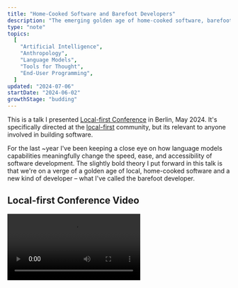 ```yaml
---
title: "Home-Cooked Software and Barefoot Developers"
description: "The emerging golden age of home-cooked software, barefoot developers, and why the local-first community should help build it"
type: "note"
topics:
  [
    "Artificial Intelligence",
    "Anthropology",
    "Language Models",
    "Tools for Thought",
    "End-User Programming",
  ]
updated: "2024-07-06"
startDate: "2024-06-02"
growthStage: "budding"
---
```



<IntroParagraph>This is a talk I presented [Local-first Conference](https://www.localfirstconf.com/) in Berlin, May <YearsAgo>2024</YearsAgo>. It's specifically directed at the [local-first](https://www.inkandswitch.com/local-first/) community, but its relevant to anyone involved in building software.</IntroParagraph>

For the last ~year I've been keeping a close eye on how language models capabilities meaningfully change the speed, ease, and accessibility of software development. The slightly bold theory I put forward in this talk is that we're on a verge of a golden age of local, home-cooked software and a new kind of developer – what I've called the barefoot developer.

## Local-first Conference Video

<Video src="https://www.youtube.com/embed/qo5m92-9_QI" />

<Spacer size="small" />

## Slides and Transcript

<BasicImage
	width="1200px"
	src="/images/posts/home-cooked-software/hcs_1.webp"
/>

<TalkSlide imgSrc="/images/posts/home-cooked-software/hcs_2.webp">

First, a quick intro.
I’m Maggie.
I look like this on the internet.
I’m a product designer at a start-up called [Elicit](https://elicit.com).
We use machine learning and language models to make tools for scientific researchers.
I’m also a mediocre developer, meaning I try to build things but they sometimes don’t work.

I write about and research lots of things in public, online including tools for thought, language model interfaces, and end-user programming.

Some of which I want to talk to you about today.

</TalkSlide>

<TalkSlide imgSrc="/images/posts/home-cooked-software/hcs_3.webp">

I'm here to convince you of two things.

</TalkSlide>

<TalkSlide imgSrc="/images/posts/home-cooked-software/hcs_4.webp">

First, that language models will create a golden age of local, home-cooked software and barefoot developers.

I’ll explain these terms in a minute.

</TalkSlide>

<TalkSlide imgSrc="/images/posts/home-cooked-software/hcs_5.webp">

And the second thing I want to convince you of is that the [local-first](https://www.inkandswitch.com/local-first/) community has a significant role to play in building that future golden age.

</TalkSlide>

<TalkSlide imgSrc="/images/posts/home-cooked-software/hcs_6.webp">

And so here's what we're going to talk about:

- Local-first Beyond Local Data
- Home Cooked vs Industrial Software
- My Pitch for Barefoot Developers
- Why Language Model Legos Need Glue
- How We Can Bake Local-first Into Everything.

</TalkSlide>

<TalkSlide imgSrc="/images/posts/home-cooked-software/hcs_7.webp">

So let's talk about local-first, beyond local data.

</TalkSlide>

<TalkSlide imgSrc="/images/posts/home-cooked-software/hcs_8.webp">

I know everyone here knows what [local-first](https://www.inkandswitch.com/local-first/) is about, but here's a quick recap for people watching who might not.

When we talk about “local-first,” we’re primarily talking about where data lives and how it syncs to our devices.

So in the old school world, before the cloud, our data and our software lived on a single machine and we had no way to collaborate. Except by throwing LAN parties.

We then moved to the cloud era where all the programs and all the data live in the cloud and stream to our devices via the internet.

And now, everyone here is trying to make a new, beautiful local-first future happen,
where the software and the data all live on our local machines and just use the cloud to sync between them whenever we get internet access.

</TalkSlide>

<TalkSlide imgSrc="/images/posts/home-cooked-software/hcs_9.webp">

The existing philosophy of local-first is fantastic. I’m on board with it, I know you all are too.

But come expand your minds with me for a moment,
and imagine a more holistic vision for local software.

What if it was about more than just databases?

</TalkSlide>

<TalkSlide imgSrc="/images/posts/home-cooked-software/hcs_10.webp">

Local traditionally means something close to your home,
something familiar, intimate, and trusted by you,
something unique to its location, and something community-oriented, as in supporting local businesses.

</TalkSlide>

<TalkSlide imgSrc="/images/posts/home-cooked-software/hcs_11.webp">

So there's an interpretation of local software that means software that is built close to the home and serves the needs of the home.

It’s software someone might build
for themselves,
their family and friends,
their neighborhood and community.

It solves local problems for local people.

This idea has been floating around with various names attached to it for the last 20 years.

</TalkSlide>

<TalkSlide imgSrc="/images/posts/home-cooked-software/hcs_12.webp">

Clay Shirky first proposed the concept of ‘[situated software](https://gwern.net/doc/technology/2004-03-30-shirky-situatedsoftware.html)’ in <YearsAgo>2004</YearsAgo>.

</TalkSlide>

<TalkSlide imgSrc="/images/posts/home-cooked-software/hcs_13.webp">

He defined this as software “designed in and for a particular social situation or context.”

He painted a vision of applications that could be used by dozens of users rather than thousands or millions. This is an absurd target population both then and now.

The dream was that communities would get very form-fit tools for their particular needs, rather than trying to adapt generic software to solve them.

Unfortunately, Shirky was ahead of his time – it was practically impossible to build this small-scale software in <YearsAgo>2004</YearsAgo>.

</TalkSlide>

<TalkSlide imgSrc="/images/posts/home-cooked-software/hcs_14.webp">

Sixteen years later, in <YearsAgo>2020</YearsAgo>, Robin Sloan published a blog post called “[An App Can Be a Home-Cooked Meal](https://www.robinsloan.com/notes/home-cooked-app/)” which picked up on many of the same themes.

He talked about building a tiny app for his family to send short videos to one another.
Only his family have access.
He’s not going to turn it into a start-up. It doesn’t have any commercial or market value.

He made it out of care and love for the people around him to help them solve a small problem and have enjoyable experiences together.

Just like he would if he had made them a home-cooked meal.

</TalkSlide>

<TalkSlide imgSrc="/images/posts/home-cooked-software/hcs_15.webp">

Home-cooked apps, like meals, are apps you make for the people you know and love.

We’ve progressed enough since <YearsAgo>2004</YearsAgo> that someone can make one of these on their own.

They’re simple – they require some skills, but not tons.

They’re cheap or free to run – you’re not at the mercy of a corporate pricing strategy.

You control what happens to them – you control whether features are added or removed, and whether they’ll be shut down or sunset.

Private – won’t sell your data.

Serve your specific needs.

No financial pressure to monetize them or make a profit off them.

Safe – very little risk of nefarious actors or misaligned incentives.

Made with love and care.

</TalkSlide>

<TalkSlide imgSrc="/images/posts/home-cooked-software/hcs_16.webp">

I like collecting examples of these.

Here's an app to track newborn breastfeeding and diaper changes.

Why put your baby’s bodily functions on someone else's server?

</TalkSlide>

<TalkSlide imgSrc="/images/posts/home-cooked-software/hcs_17.webp">

Here’s one for reconciling personal finances that’s described as a mashup between Superhuman and Tinder, which sounds much more fun than standard financial software.

</TalkSlide>

<TalkSlide imgSrc="/images/posts/home-cooked-software/hcs_18.webp">

A live sales dashboard made with an old phone - a nice way to reuse hardware.

</TalkSlide>

<TalkSlide imgSrc="/images/posts/home-cooked-software/hcs_19.webp">

This is one someone made for their diabetic partner.
The default interface on their glucose monitor wasn't giving them the critical information they needed, so they took matters into their own hands and made one that did.

I think it's fitting that all of these examples of home-cooked apps deal with the kind of data you don't want leaving your personal home, like your children, bodily functions, health, and finances.

</TalkSlide>

<TalkSlide imgSrc="/images/posts/home-cooked-software/hcs_20.webp">

Robin Sloan’s post on home-cooked apps hit a nerve. It’s been a wildly popular piece endlessly passed around the programming community.

I think this is because it pointed to many tensions we have around the way software is currently built.

These small-scale, personal apps...

</TalkSlide>

<TalkSlide imgSrc="/images/posts/home-cooked-software/hcs_21.webp">

..are drastically different from the kind of software most of us use every day, which is professionally made software.

This is like a meal or cake made by a professional chef at a restaurant. Probably much more delicious than yours.

</TalkSlide>

<TalkSlide imgSrc="/images/posts/home-cooked-software/hcs_22.webp">

But it is likely more complex, more expensive to make,
and requires many people with expertise.

You can’t control how it’s built, how long it lives for, or how much butter they put in it.

Has commercial interests at heart, rather than familial love and care.

Less security and privacy – you don’t know where the data is going.

</TalkSlide>

<TalkSlide imgSrc="/images/posts/home-cooked-software/hcs_23.webp">

And professional software is the kind of software almost everyone in the world uses. It's made for masses of people, at a global scale, by huge corporations.

</TalkSlide>

<TalkSlide imgSrc="/images/posts/home-cooked-software/hcs_24.webp">

At the moment, we’re in the industrial, high-modernism age of software, where these standardized, one-size-fits-all apps are made for us by people who don’t know much about us.

</TalkSlide>

<TalkSlide imgSrc="/images/posts/home-cooked-software/hcs_25.webp">

Primarily people working for large Californian corporations and shipping their software overseas.

They’re sitting in San Fransisco trying to understand our pains and problems over Zoom calls and customer support tickets.

They have so little context on our lives, what problems we need solved, and what we value.

How could an American getting paid six figures in Mountain View understand how to identify problems and design solutions for a homemaker in Tokyo, a street seller in Turkey, or a doctor in Tunisia?

For the most part, they don’t. Or if they try, they do it badly.

</TalkSlide>

<TalkSlide imgSrc="/images/posts/home-cooked-software/hcs_26.webp">

My friend Kasey Klimes wrote a fantastic piece called “[When to Design for Emergence](https://newsletter.rhizomerd.com/p/when-to-design-for-emergence)” on the design dynamics of large-scale software after working on Google Maps.

He points out that our current approach is designed to only solve the most common needs of the most number of users.

Anything beyond that is what we call the long tail of user needs. These are things only a few people need, but there's a nearly infinite amount of them.

</TalkSlide>

<TalkSlide imgSrc="/images/posts/home-cooked-software/hcs_27.webp">

In the case of Google Maps, the long tail of user needs is anything beyond "how do I get from here to there?”

Google Maps is never going to support showing historical borders or tidal patterns, even if those things are essential to a few dozen, or even a few hundred people.

</TalkSlide>

<TalkSlide imgSrc="/images/posts/home-cooked-software/hcs_28.webp">

In the current system, this stuff is always considered out of scope.

Because it doesn't make any financial sense to support the long tail.

Industrial software can only target the biggest problems for the most people, ideally wealthy people with disposable income.

This is an economic limitation. Building features that solve every single long tail need requires a lot of engineering labor...

</TalkSlide>

<TalkSlide imgSrc="/images/posts/home-cooked-software/hcs_29.webp">

...and engineers are very expensive.

For industrial software, you need large teams of developers and designers and product people who demand high salaries in exchange for their valuable, hard-won expertise.

</TalkSlide>

<TalkSlide imgSrc="/images/posts/home-cooked-software/hcs_30.webp">

And the way we fund this is primarily through US-based venture capital funding, which demands hockey stick growth in return.

All the focus goes into making hundreds of millions or ideally billions of dollars in profit to pay back their investors.

As a member of a team that's in the middle of doing this, I can say it affects every single decision about how we build the software and what features are prioritized.

</TalkSlide>

<TalkSlide imgSrc="/images/posts/home-cooked-software/hcs_31.webp">

I've drawn a little map to help make these dynamics clear.

We have scale on the horizontal axis, going from small, special snowflake software up to global industrial software.

And profit on the vertical axis, so unicorn companies making billions of dollars versus financial sinkholes.

</TalkSlide>

<TalkSlide imgSrc="/images/posts/home-cooked-software/hcs_32.webp">

Most software today sits in this upper right quadrant of being large-scale and aiming to make as much money as possible.

</TalkSlide>

<TalkSlide imgSrc="/images/posts/home-cooked-software/hcs_33.webp">

Anything that falls below the profit line ends up being a short-lived failure—it's not allowed to survive long in the marketplace.

</TalkSlide>

<TalkSlide imgSrc="/images/posts/home-cooked-software/hcs_34.webp">

But over here on the left-hand side of small-scale, specific software, we have the land of opportunity.

This kind of software doesn't even need to make a profit; it just has to operate at a very low cost, although maybe it could make some small to medium amount of profit over the long term.

</TalkSlide>

<TalkSlide imgSrc="/images/posts/home-cooked-software/hcs_35.webp">

But this land of opportunity currently has a skill issue.

Because the Venn diagram of people with the skills to make home-cooked software and professional developers is essentially...

</TalkSlide>

<TalkSlide imgSrc="/images/posts/home-cooked-software/hcs_36.webp">

...a concentric circle.

All the examples of home-cooked software I showed were made by people who work as professional developers.

The vast majority of people who might want to make a piece of home-cooked software can't because software development is too complex. Even those of us who are professionals don't always have the right knowledge to make a full-stack app for ourselves.

This isn’t news to anyone. This has been the main complaint of end-user programming advocates for decades.

</TalkSlide>

<TalkSlide imgSrc="/images/posts/home-cooked-software/hcs_37.webp">

So widespread, local, home-cooked software is still just a pipe dream.

This is a shame because we know the world is full of problems to be solved. While not all of those problems have software-shaped solutions, a whole bunch of them do.

It's hard to argue it wouldn't be overwhelmingly net good for more people to be capable of designing and building their own software to solve problems for their local communities.

</TalkSlide>

<TalkSlide imgSrc="/images/posts/home-cooked-software/hcs_38.webp">

So what happens if some parts of software development get faster, easier, and cheaper?

</TalkSlide>

<TalkSlide imgSrc="/images/posts/home-cooked-software/hcs_39.webp">

Well, 4 years ago, OpenAI released GPT-3, the first meaningfully capable large language model. And since then, we've been on a bit of a ride.

Now, when I say large language model...

</TalkSlide>

<TalkSlide imgSrc="/images/posts/home-cooked-software/hcs_40.webp">

I'm talking about what everyone else calls AI. But I think that term is too general.

</TalkSlide>

<TalkSlide imgSrc="/images/posts/home-cooked-software/hcs_41.webp">

I'm specifically talking about models that are made using deep learning and neural networks.

These are primarily large language models, but this also includes vision and action models.

They are models that can understand words, code syntax, images, and interface actions based on human training data.

</TalkSlide>

<TalkSlide imgSrc="/images/posts/home-cooked-software/hcs_42.webp">

I'm also talking about what's come to be called agents.

This is when we get large language models to behave like an agent that can make plans and decisions to try and achieve goals we give them.

We give these agents access to external tools like web search, calculators, and the ability to write and run code.

As well as long-term memory stores in databases.

And we get them to mimic logical thought patterns like having them observe what they know, plan what they want to do next, critique their own work, and think step by step.

The agent gets to decide what tool it wants to use at any one point to solve the problem we've given it.

</TalkSlide>

<TalkSlide imgSrc="/images/posts/home-cooked-software/hcs_43.webp">

This architecture of chaining together tools and logic makes language models far more capable than they would be otherwise.

They end up being able to do quite sophisticated tasks within our existing programming environments.

</TalkSlide>

<TalkSlide imgSrc="/images/posts/home-cooked-software/hcs_44.webp">

Unless anyone here has been living under a rock, you know we've been deploying language models and agents into tools designed to help professional developers like GitHub Copilot, Cursor, and Replit.

</TalkSlide>

<TalkSlide imgSrc="/images/posts/home-cooked-software/hcs_45.webp">

They can read and write code, debug things, create documentation, and write tests.

One study showed that developers using Copilot were 55% faster at completing tasks, so we at least know this speeds people up.

I can say from personal experience I am a much better programmer with access to these tools, but I appreciate there's a lot of skepticism and controversy over them.

Perhaps they’re just creating more crap code and bugs for everyone to deal with down the line.

</TalkSlide>

<TalkSlide imgSrc="/images/posts/home-cooked-software/hcs_46.webp">

But I actually don't want to talk about how advances in AI will affect professional developers.
With all due respect, we have it pretty good. Our problems are boring.

I want to talk about a different kind of developer.

</TalkSlide>

<TalkSlide imgSrc="/images/posts/home-cooked-software/hcs_47.webp">

What I call barefoot developers.

This is a term I’ve made up, based on the idea of...

</TalkSlide>

<TalkSlide imgSrc="/images/posts/home-cooked-software/hcs_48.webp">

Barefoot doctors.

</TalkSlide>

<TalkSlide imgSrc="/images/posts/home-cooked-software/hcs_49.webp">

Initiative by Mao’s government in China in the 1960s.
I'm not saying _everything_ Mao did was great, but this was a pretty good program. I'm sure he had very little to do with it.

At the time, 80% of the population lived in rural areas but had no or poor access to healthcare.
Medical expertise was all concentrated in urban areas.

They selected people from rural villages and trained them up to become healthcare providers for their communities. These villagers were taught preventative care, curing simple ailments, diagnoses, and giving vaccines.

And then they would return to their home villages to serve the people they knew. They were still barefoot peasants like everyone else, but now with more skills.

The program was a wild success.
By the mid-1970s, there were over 1.5 million barefoot doctors serving in China's villages.

Life expectancy over that period rose dramatically from 35 years to 63 years.

</TalkSlide>

<TalkSlide imgSrc="/images/posts/home-cooked-software/hcs_50.webp">

The developer version isn’t going to be organized by a central government.

It only exists in very limited ways at the moment.

</TalkSlide>

<TalkSlide imgSrc="/images/posts/home-cooked-software/hcs_51.webp">

To explain this, we need to think about the scale of people interested in programming.

On one side, we have regular “end-users” of computers.

Now, in theory, I’m a big proponent of end-user programming, but I have to admit most of these people don’t give a shit about programming and don’t want to learn it. I think we need to stop harassing normal nurses, teachers, and therapists to code when they don't want to.

</TalkSlide>

<TalkSlide imgSrc="/images/posts/home-cooked-software/hcs_52.webp">

So anyway, this is not about end-users.

It is also not about professional developers on the other side of the scale.

We all love writing code for its own sake. We will invent excuses to program.

</TalkSlide>

<TalkSlide imgSrc="/images/posts/home-cooked-software/hcs_53.webp">

Barefoot developers are going to be people who live in this middle bit.

</TalkSlide>

<TalkSlide imgSrc="/images/posts/home-cooked-software/hcs_54.webp">

At the moment, these are people like the teachers who make elaborate Notion spreadsheets for managing classes.

</TalkSlide>

<TalkSlide imgSrc="/images/posts/home-cooked-software/hcs_55.webp">

Or students who make over-the-top personal dashboards.

</TalkSlide>

<TalkSlide imgSrc="/images/posts/home-cooked-software/hcs_56.webp">

Or financial planning wonks producing extensive spreadsheets.

</TalkSlide>

<TalkSlide imgSrc="/images/posts/home-cooked-software/hcs_57.webp">

They are people who are technically savvy and interested in solving problems for themselves and people around them, but don't want to become fully-fledged programmers.

</TalkSlide>

<TalkSlide imgSrc="/images/posts/home-cooked-software/hcs_58.webp">

They still live within the world of end-user-facing applications.

At the moment, they rely on low and no-code tools. And they do wildly complex things within them, pushing these apps to their limits.

They are the kinds of people who would be thrilled to have more agency and power over computers.

</TalkSlide>

<TalkSlide imgSrc="/images/posts/home-cooked-software/hcs_59.webp">

But they never make it over what I call the command line wall.

They never end up in the terminal, because that is a huge jump in complexity, usability, and frustration from using something like Airtable or Notion.

This means most of their work is held hostage in the cloud and requires them to pay monthly subscription fees to access it.

They have far less agency and power over their creations than full-blown developers.

</TalkSlide>

<TalkSlide imgSrc="/images/posts/home-cooked-software/hcs_60.webp">

But I have this dream for barefoot developers that is like the barefoot doctor.

These people are deeply embedded in their communities, so they understand the needs and problems of the people around them.

So they are perfectly placed to solve local problems.

If given access to the right training and tools, they could provide the equivalent of basic healthcare, but instead, it’s basic software care.

</TalkSlide>

<TalkSlide imgSrc="/images/posts/home-cooked-software/hcs_61.webp">

And they could become an unofficial, distributed, emergent public service.

They could build software solutions that no industrial software company would build—because there’s not enough market value in doing it, and they don’t understand the problem space well enough. This is the long tail of user needs.

And these people are the ones for whom our new language model capabilities get very interesting.

</TalkSlide>

<TalkSlide imgSrc="/images/posts/home-cooked-software/hcs_62.webp">

I’m interested in the question of what language models can do for barefoot developers.

</TalkSlide>

<TalkSlide imgSrc="/images/posts/home-cooked-software/hcs_63.webp">

This is a now infamous tweet by one of OpenAI's co-founders, Andrej Karpathy, claiming "The hottest new programming language is English.”

</TalkSlide>

<TalkSlide imgSrc="/images/posts/home-cooked-software/hcs_64.webp">

What he meant by this is that these models can accept natural language input in the form of descriptions of interfaces or software functionality and output working code.

</TalkSlide>

<TalkSlide imgSrc="/images/posts/home-cooked-software/hcs_65.webp">

We are still in the very early days of this, but there are already a few prototypes out in the wild that show what's becoming possible.

This is [Vercel’s V0](https://v0.dev/). It generates working interfaces based on text descriptions of what you want.

I've told it to make me a personal finance dashboard with feature cards showing me my daily purchases, my recent transactions, and my income over the last couple of months.

It’s given me three versions to pick from.

I can add follow-up instructions for how I want it to iterate on this interface. This gives me a good feedback loop.

I asked to add accounts and bills pages to the sidebar.
It produced working code I can view and edit.

I can also directly select elements and ask it to edit them.

</TalkSlide>

<TalkSlide imgSrc="/images/posts/home-cooked-software/hcs_66.webp">

Another good example of this is [TLDraw](https://tldraw.com/)'s [Make Real](https://makereal.tldraw.com/) prototype.

I'm lucky enough to hang out with them sometimes and – unbiasedly – I think they're doing some of the most interesting work in generative interfaces.

The odd thing is they're nominally just building whiteboarding software.

But they hooked up a multi-modal language model (GPT-4 Omni) to their canvas so that you can draw any kind of interface you like and annotate it with red drawings and text to tell the system how you want it to work

And then click this “make real” button and it will make your selection into a real working piece of software.

</TalkSlide>

<TalkSlide imgSrc="/images/posts/home-cooked-software/hcs_67.webp">

Here's another one that instantly makes a photo booth app with a live camera feed from your device.

This required no custom code to make work. GPT-4 Omni just made it work.

Because this environment is an infinite whiteboard, you can select your current prototype, add annotations to it, and generate new versions.

</TalkSlide>

<TalkSlide imgSrc="/images/posts/home-cooked-software/hcs_68.webp">

This [Make Real](https://makereal.tldraw.com/) tool is online – you can go use it now.

If you're someone who's skeptical about the capabilities of language models, I suggest you spend some time playing with this.

This all feels exceptionally promising for the future of local, home-cooked software.

</TalkSlide>

<TalkSlide imgSrc="/images/posts/home-cooked-software/hcs_69.webp">

Remember that the stuff barefoot developers need to build is not as complex as professional industrial software we’re all used to working on.

They don't need to scale up to millions of people,
juggle conflicting user needs, or pivot their business plans, or ship lots of features very fast to make a high return for venture capitalists.

Most of the software needs of local communities could be solved with simple CRUD apps persisting data over time, with some basic user authentication, and a few API calls.

</TalkSlide>

<TalkSlide imgSrc="/images/posts/home-cooked-software/hcs_70.webp">

So as much as I expect the number of professional developers to grow in the coming years.

</TalkSlide>

<TalkSlide imgSrc="/images/posts/home-cooked-software/hcs_71.webp">

I expect the number of barefoot developers to grow exponentially more.

</TalkSlide>

<TalkSlide imgSrc="/images/posts/home-cooked-software/hcs_72.webp">

But to get to that world of millions of barefoot developers, we have some problems to work through in the current moment.

And the way I'm going to put this is that language model legos need glue.

</TalkSlide>

<TalkSlide imgSrc="/images/posts/home-cooked-software/hcs_73.webp">

Language models give you a bunch of disconnected lego pieces.

</TalkSlide>

<TalkSlide imgSrc="/images/posts/home-cooked-software/hcs_74.webp">

It can make pretty interface elements for you,
it can manage state for you,
make API calls, and
write basic logic. But it doesn't tell you how to stick all these things together into a working application.

</TalkSlide>

<TalkSlide imgSrc="/images/posts/home-cooked-software/hcs_75.webp">

Meanwhile, you want a cool castle, and it's very unclear how you are supposed to make a castle from these disconnected lego pieces.

At the moment, you still need the knowledge of professional developers to glue them together.

</TalkSlide>

<TalkSlide imgSrc="/images/posts/home-cooked-software/hcs_76.webp">

If you generate something in [Vercel’s V0](https://v0.dev/) or [TLDraw](https://tldraw.com/) you still have no idea how you might deploy that to a particular web domain or to your iPhone.

Or persist data by setting up a database. You probably don't know what a database is.

Add multiplayer collaboration

Have multiple users log in with different view and editing permissions

And 99 others I haven’t thought of that Hacker News will tell me about later.

</TalkSlide>

<TalkSlide imgSrc="/images/posts/home-cooked-software/hcs_77.webp">

We're missing the glue that brings all these pieces together into working software. And the glue comes in two forms.

We first need language model agents that are designed to act as central orchestrators for home-cooked software projects.

These agents can guide barefoot developers through the process of writing technical specifications and help them work out what kinds of tools they might need for a piece of software.

</TalkSlide>

<TalkSlide imgSrc="/images/posts/home-cooked-software/hcs_78.webp">

And then we also need tools that are designed to talk to and work with these orchestration agents.

I expect these agents will have a set of default tools they’ve been taught how to use and call on whenever their human needs to build some new software.

These might be APIs to multiplayer collaboration infrastructure, database managers, and deployment pipelines.

</TalkSlide>

<TalkSlide imgSrc="/images/posts/home-cooked-software/hcs_79.webp">

Which brings me back to the topic near and dear to all of your hearts. Local-first.

If I'm at all right about there being a sudden explosion of local, home-cooked software, how does this affect the strategy of the local-first movement?

How would you try and make sure local-first is baked into this future by default?

</TalkSlide>

<TalkSlide imgSrc="/images/posts/home-cooked-software/hcs_80.webp">

Because this default tool set for barefoot developers should really have a database that’s a local-first database, right?

And once their apps are deployed, it would be nice if they worked offline, right?

Barefoot developers might not know to ask for these things in their technical specs or prompts. Whatever defaults are baked into these agents and their available tools are going to make a lot of decisions for them.

</TalkSlide>

<TalkSlide imgSrc="/images/posts/home-cooked-software/hcs_81.webp">

If you're currently building local-first tools, you should consider what kinds of interfaces would make them accessible to barefoot developers and their future agents.

Can someone prompt their way into a local-first setup in plain English? Could they write a technical spec in markdown and end up with a working database?

</TalkSlide>

<TalkSlide imgSrc="/images/posts/home-cooked-software/hcs_82.webp">

Could you develop your own small language model that guides someone through setting up your tool?

</TalkSlide>

<TalkSlide imgSrc="/images/posts/home-cooked-software/hcs_83.webp">

Frankly, can you stick [TLDraw](https://tldraw.com/) onto the front of your system and start letting people build full-stack apps with it?

</TalkSlide>

<TalkSlide imgSrc="/images/posts/home-cooked-software/hcs_84.webp">

To give you some motivation, I want you to imagine a future where we do get the explosion of local, home-cooked software, but it's not local-first.

</TalkSlide>

<TalkSlide imgSrc="/images/posts/home-cooked-software/hcs_85.webp">

We get powerful, flexible tools that let barefoot developers make lots and lots of local, home-cooked software. They solve all kinds of specific, local problems for the people around them. Their communities love it. They become dependent on what they’ve built.

</TalkSlide>

<TalkSlide imgSrc="/images/posts/home-cooked-software/hcs_86.webp">

But the software and the data behind it are all held in the cloud. And you have to keep paying a monthly subscription fee to access it. And then suddenly the terms of service change. And there's a giant advertisement in the middle of every homepage. And the subscription fee doubles.

And it turns out what they’ve built was never actually theirs all along.

I expect that would be a super lucrative business model.

</TalkSlide>

<TalkSlide imgSrc="/images/posts/home-cooked-software/hcs_87.webp">

So I think you should care about this because the local-first movement and the local, home-cooked software vision are distinct but philosophically aligned.

</TalkSlide>

<TalkSlide imgSrc="/images/posts/home-cooked-software/hcs_88.webp">

They’re built on the same foundational values: that users should have agency and ownership over their data and software.

At the moment this community is focused on solving hard technical problems, but you should keep an eye on what’s developing around you as parts of the software-making process rapidly become more accessible and democratized.

We can weave the local and local-first philosophies together and build tools that serve both of them. I really want local-first to be the default choice for local software. The alternative feels unquestionably worse.

The extent to which these two visions overlap and complement each other is up to everyone in this community to decide.

</TalkSlide>

<TalkSlide imgSrc="/images/posts/home-cooked-software/hcs_89.webp">

I want to end this with a quote by Ivan Illich, who I'm sure many of you have heard of.

He wrote a wonderful book called "[Tools for Conviviality](https://en.wikipedia.org/wiki/Tools_for_Conviviality)" where he talked about the importance of people being able to make tools for themselves.

He says, "People need not only to obtain things; they need above all the freedom to make things among which they can live, to give shape to them according to their own tastes, and to put them to use in caring for and about others."

Software is no exception to this.

</TalkSlide>

<TalkSlide imgSrc="/images/posts/home-cooked-software/hcs_90.webp">

That is the end of my talk. Thank you very much for listening.

I want to say this was a very challenging talk to write and it's the first time I've done it. I had to try to make some very big claims and back them up.

I would really love constructive criticism about places you think I'm wrong or I've overlooked important details. Just please be kind about it.

</TalkSlide>
